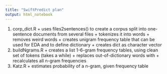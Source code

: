 ```yaml
---
title: "SwiftPredict plan"
output: html_notebook
---
```


1. corp_dict.R
        + uses files2sentences() to create a corpus split into one-sentence documents from several files
        + tokenizes it into words
        + removes weird words
        + creates unigram frequency table that can be used for EDA and to define dictionary
        + creates dict as character vector
2. buildNgrams.R
        + creates a list 1-6-gram frequency tables, using clean set of tokens (takes a while)
        + replaces out-of-dictionary words with <UNK>
        + recalculates all n-gram frequencies
3. Katz.R
        + estimates probability of a n-gram, given frequency table